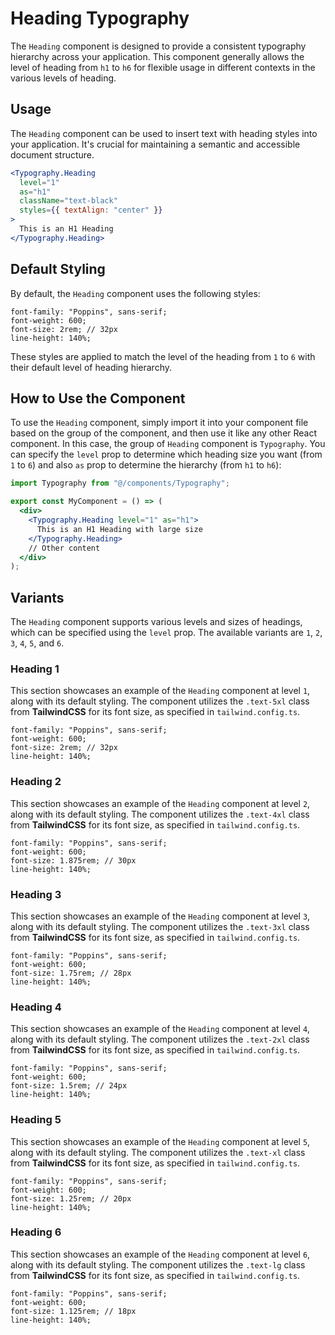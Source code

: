 

<Meta of={HeadingStories} />

# Heading Typography

The `Heading` component is designed to provide a consistent typography hierarchy across your application. This component generally allows the level of heading from `h1` to `h6` for flexible usage in different contexts in the various levels of heading.

## Usage

The `Heading` component can be used to insert text with heading styles into your application. It's crucial for maintaining a semantic and accessible document structure.

```jsx
<Typography.Heading
  level="1"
  as="h1"
  className="text-black"
  styles={{ textAlign: "center" }}
>
  This is an H1 Heading
</Typography.Heading>
```

## Default Styling

By default, the `Heading` component uses the following styles:

```
font-family: "Poppins", sans-serif;
font-weight: 600;
font-size: 2rem; // 32px
line-height: 140%;
```

These styles are applied to match the level of the heading from `1` to `6` with their default level of heading hierarchy.

## How to Use the Component

To use the `Heading` component, simply import it into your component file based on the group of the component, and then use it like any other React component. In this case, the group of `Heading` component is `Typography`. You can specify the `level` prop to determine which heading size you want (from `1` to `6`) and also `as` prop to determine the hierarchy (from `h1` to `h6`):

```jsx
import Typography from "@/components/Typography";

export const MyComponent = () => (
  <div>
    <Typography.Heading level="1" as="h1">
      This is an H1 Heading with large size
    </Typography.Heading>
    // Other content
  </div>
);
```

## Variants

The `Heading` component supports various levels and sizes of headings, which can be specified using the `level` prop. The available variants are `1`, `2`, `3`, `4`, `5`, and `6`.

<Canvas />
<Controls />

### Heading 1

This section showcases an example of the `Heading` component at level `1`, along with its default styling. The component utilizes the `.text-5xl` class from **TailwindCSS** for its font size, as specified in `tailwind.config.ts`.

<Canvas of={HeadingStories.Heading1} />

```
font-family: "Poppins", sans-serif;
font-weight: 600;
font-size: 2rem; // 32px
line-height: 140%;
```

### Heading 2

This section showcases an example of the `Heading` component at level `2`, along with its default styling. The component utilizes the `.text-4xl` class from **TailwindCSS** for its font size, as specified in `tailwind.config.ts`.

<Canvas of={HeadingStories.Heading2} />

```
font-family: "Poppins", sans-serif;
font-weight: 600;
font-size: 1.875rem; // 30px
line-height: 140%;
```

### Heading 3

This section showcases an example of the `Heading` component at level `3`, along with its default styling. The component utilizes the `.text-3xl` class from **TailwindCSS** for its font size, as specified in `tailwind.config.ts`.

<Canvas of={HeadingStories.Heading3} />

```
font-family: "Poppins", sans-serif;
font-weight: 600;
font-size: 1.75rem; // 28px
line-height: 140%;
```

### Heading 4

This section showcases an example of the `Heading` component at level `4`, along with its default styling. The component utilizes the `.text-2xl` class from **TailwindCSS** for its font size, as specified in `tailwind.config.ts`.

<Canvas of={HeadingStories.Heading4} />

```
font-family: "Poppins", sans-serif;
font-weight: 600;
font-size: 1.5rem; // 24px
line-height: 140%;
```

### Heading 5

This section showcases an example of the `Heading` component at level `5`, along with its default styling. The component utilizes the `.text-xl` class from **TailwindCSS** for its font size, as specified in `tailwind.config.ts`.

<Canvas of={HeadingStories.Heading5} />

```
font-family: "Poppins", sans-serif;
font-weight: 600;
font-size: 1.25rem; // 20px
line-height: 140%;
```

### Heading 6

This section showcases an example of the `Heading` component at level `6`, along with its default styling. The component utilizes the `.text-lg` class from **TailwindCSS** for its font size, as specified in `tailwind.config.ts`.

<Canvas of={HeadingStories.Heading6} />

```
font-family: "Poppins", sans-serif;
font-weight: 600;
font-size: 1.125rem; // 18px
line-height: 140%;
```

